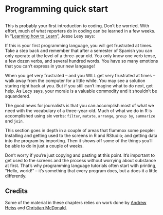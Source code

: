 # Programming quick start {#quickstart}

##   


This is probably your first introduction to coding. Don't be worried. With effort, much of what reporters do in coding can be learned in a few weeks. In "[Learning how to Learn](http://ds4ps.org/dp4ss-textbook/ch-032-learning_r.html)", Jesse Lesy says: 

::: otro-blockquote

If this is your first programming language, you will get frustrated at times. Take a step back and remember that after a semester of Spanish you can only operate at the level of a three-year old. You only know one verb tense, a few dozen verbs, and several hundred words. You have so many emotions that you can't express in your new language! 

::: 

When you get very frustrated -- and you WILL get very frustrated at times -- walk away from the computer for a little while. You may see a solution staring right back at you. But if you still can't imagine what to do next, get help. As Lecy says, your morale is a valuable commodity and it shouldn't be squandered.


The good news for journalists is that you can accomplish most of what we need with the vocabulary of a three-year-old. Much of what we do in R is accomplished using six verbs: `filter`, `mutate`, `arrange`, `group by`, `summarize` and `join`. 


This section goes in depth in a couple of areas that flummox some people: Installing and getting used to the screens in R and RStudio; and getting data into the program by importing. Then it shows off some of the things you'll be able to do in just a couple of weeks.

Don't worry if you're just copying and pasting at this point. It's important to get used to the screens and the process without worrying about substance at first. That's why programming language tutorials often start with printing, "Hello, world!" -- it's something that every program does, but a does it a little differently.



## Credits {-}

Some of the material in these chapters relies on work done by [Andrew Heiss](https://evalf22.classes.andrewheiss.com/) and [Christian McDonald](https://utdata.github.io/rwdir/). 
